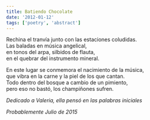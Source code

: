 ```yaml
---
title: Batiendo Chocolate
date: '2012-01-12'
tags: ['poetry', 'abstract']
---
```


<div className="italic">
Rechina el tranvía junto con las estaciones coludidas.<br/>
Las baladas en música angelical,<br/>
en tonos del arpa, silbidos de flauta,<br/>
en el quebrar del instrumento mineral.<br/>

En este lugar se conmemora el nacimiento de la música,<br/>
que vibra en la carne y la piel de los que cantan.<br/>
Todo dentro del bosque a cambio de un pimiento,<br/>
pero eso no bastó, los champiñones sufren.<br/>
</div>

*Dedicado a Valeria, ella pensó en las palabras iniciales*

*Probablemente Julio de 2015*